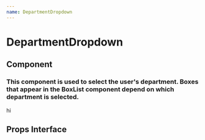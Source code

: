 ```yaml
---
name: DepartmentDropdown
---
```


# DepartmentDropdown

## Component

### This component is used to select the user's department. Boxes that appear in the BoxList component depend on which department is selected.

<Playground>
    <div>hi</div>
</Playground>

## Props Interface

<PropsTable of={DepartmentDropdown} /> 